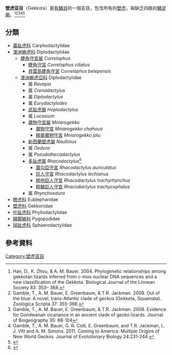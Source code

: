 {{Automatic Taxobox
| name = 壁虎亚目
| fossil_range = {{fossil range|110|0}}[[白垩纪|白垩纪]]－[[全新世|全新世]]
| image = Cyrtodactylus philippinicus from Palanan - ZooKeys-266-001-g045.jpg
| taxon = Gekkota
}}

'''壁虎亚目'''（Gekkota）是[[有鱗目|有鱗目]]的一個亚目，包含所有的[[壁虎|壁虎]]，與缺乏四肢的[[鱗足蜥|鱗足蜥]]。<ref>Han, D., K. Zhou, & A. M. Bauer. 2004. Phylogenetic relationships among gekkotan lizards inferred from c-mos nuclear DNA sequences and a new classification of the Gekkota. Biological Journal of the Linnean Society 83: 353– 368.</ref><ref>Gamble, T., A. M. Bauer, E. Greenbaum, & T.R. Jackman. 2008. Out of the blue: A novel, trans-Atlantic clade of geckos (Gekkota, Squamata). Zoologica Scripta 37: 355-366.</ref><ref>Gamble, T., A. M. Bauer, E. Greenbaum, & T.R. Jackman. 2008. Evidence for Gondwanan vicariance in an ancient clade of gecko lizards. Journal of Biogeography 35: 88-104</ref><ref>Gamble, T., A. M. Bauer, G. R. Colli, E. Greenbaum, and T.R. Jackman, L. J. Vitt and A. M. Simons. 2011. Coming to America: Multiple Origins of New World Geckos. Journal of Evolutionary Biology 24:231-244.</ref><ref>{{Cite web |url=http://www.plosone.org/article/info%3Adoi%2F10.1371%2Fjournal.pone.0039429 |title=Gamble, T., E. Greenbaum, T.R. Jackman, A.P. Russell, and A.M. Bauer. 2012. Repeated origin and loss of adhesive toepads in geckos. PLoS ONE 7:e39429 |access-date=2018-12-09 |archive-date=2014-08-26 |archive-url=https://web.archive.org/web/20140826115020/http://www.plosone.org/article/info:doi/10.1371/journal.pone.0039429 |dead-url=no }}</ref>

== 分類 ==
* [[藁趾虎科|藁趾虎科]] Carphodactylidae
* [[澳洲蜥虎科|澳洲蜥虎科]] Diplodactylidae
** [[睫角守宮屬|睫角守宮屬]] ''Correlophus''
*** [[睫角守宮|睫角守宮]] ''Correlophus ciliatus''
*** [[貝雷島睫角守宮|貝雷島睫角守宮]] ''Correlophus belepensis''
** [[澳洲蜥虎亞科|澳洲蜥虎亞科]] Diplodactylidae
*** 属 ''Bavayia''
*** 属 ''Crenadactylus''
*** 属 ''Diplodactylus''
*** 属 ''Eurydactylodes''
*** [[武趾虎屬|武趾虎屬]] ''Hoplodactylus''
*** 属 ''Lucasium''
*** [[魔物守宮屬|魔物守宮屬]] ''Mniarogekko''
**** [[魔物守宮|魔物守宮]] ''Mniarogekko chahoua''
**** [[精靈魔物守宮|精靈魔物守宮]] ''Mniarogekko jalu''
*** [[新西蘭壁虎屬|新西蘭壁虎屬]] ''Naultinus''
*** 属 ''Oedura''
*** 属 ''Pseudothecadactylus''
*** [[多趾虎属|多趾虎属]] ''Rhacodactylus''<ref name="yam">{{cite news |url=http://n.yam.com/yam/earth/20120731/20120731677496.html |title=【科學珍聞】著名寵物守宮分類大變動 |publisher=[[蕃薯藤新聞|蕃薯藤新聞]] |editor=廖士睿 |date=2012-07-31 |language=zh-hant}}</ref>
**** [[蓋勾亞守宮|蓋勾亞守宮]] ''Rhacodactylus auriculatus''
**** [[巨人守宮|巨人守宮]] ''Rhacodactylus lechianus''
**** [[粗吻巨人守宮|粗吻巨人守宮]] ''Rhacodactylus trachyrhynchus''
**** [[粗鱗巨人守宮|粗鱗巨人守宮]] ''Rhacodactylus trachycephalus''
*** 属 ''Rhynchoedura''
* [[瞼虎科|瞼虎科]] Eublepharidae
* [[壁虎科|壁虎科]] Gekkonidae
* [[叶趾虎科|叶趾虎科]] Phyllodactylidae
* [[鳞脚蜥科|鳞脚蜥科]] Pygopodidae
* [[球趾虎科|球趾虎科]] Sphaerodactylidae

==參考資料==
{{reflist}}
{{有鱗目}}
{{Taxonbar|from=Q1008888}}

[[Category:壁虎亚目|Category:壁虎亚目]]


{{Lizard-stub}}